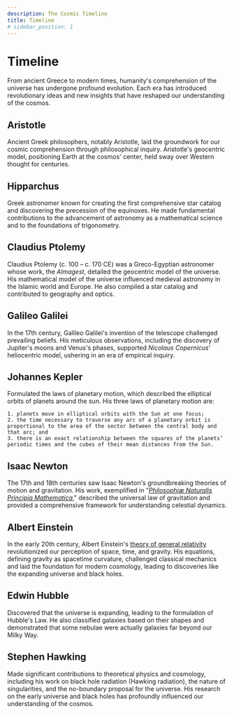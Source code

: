 ```yaml
---
description: The Cosmic Timeline
title: Timeline
# sidebar_position: 1
---
```



# Timeline



From ancient Greece to modern times, humanity's comprehension of the universe has undergone profound evolution. Each era has introduced revolutionary ideas and new insights that have reshaped our understanding of the cosmos.

## Aristotle


Ancient Greek philosophers, notably Aristotle, laid the groundwork for our cosmic comprehension through philosophical inquiry. Aristotle's geocentric model, positioning Earth at the cosmos' center, held sway over Western thought for centuries.

## Hipparchus
<!-- > (c. 190 – 120 BC) -->

Greek astronomer known for creating the first comprehensive star catalog and discovering the precession of the equinoxes. He made fundamental contributions to the advancement of astronomy as a mathematical science and to the foundations of trigonometry.


## Claudius Ptolemy

Claudius Ptolemy (c. 100 – c. 170 CE) was a Greco-Egyptian astronomer whose work, the *Almagest*, detailed the geocentric model of the universe. His mathematical model of the universe influenced medieval astronomy in the Islamic world and Europe. He also compiled a star catalog and contributed to geography and optics.


## Galileo Galilei
In the 17th century, Galileo Galilei's invention of the telescope challenged prevailing beliefs. His meticulous observations, including the discovery of Jupiter's moons and Venus's phases, supported _Nicolaus Copernicus_' heliocentric model, ushering in an era of empirical inquiry.

## Johannes Kepler

Formulated the laws of planetary motion, which described the elliptical orbits of planets around the sun. His three laws of planetary motion are: 

    1. planets move in elliptical orbits with the Sun at one focus;
    2. the time necessary to traverse any arc of a planetary orbit is proportional to the area of the sector between the central body and that arc; and
    3. there is an exact relationship between the squares of the planets’ periodic times and the cubes of their mean distances from the Sun.


## Isaac Newton

The 17th and 18th centuries saw Isaac Newton's groundbreaking theories of motion and gravitation. His work, exemplified in "_[Philosophiæ Naturalis Principia Mathematica](../cosmos/legacy/exploring-principia.mdx)_," described the universal law of gravitation and provided a comprehensive framework for understanding celestial dynamics.

## Albert Einstein

In the early 20th century, Albert Einstein's [theory of general relativity](../cosmos/legacy/special-general-relativity.mdx) revolutionized our perception of space, time, and gravity. His equations, defining gravity as spacetime curvature, challenged classical mechanics and laid the foundation for modern cosmology, leading to discoveries like the expanding universe and black holes.

## Edwin Hubble

Discovered that the universe is expanding, leading to the formulation of Hubble's Law. He also classified galaxies based on their shapes and demonstrated that some nebulae were actually galaxies far beyond our Milky Way.


## Stephen Hawking

Made significant contributions to theoretical physics and cosmology, including his work on black hole radiation (Hawking radiation), the nature of singularities, and the no-boundary proposal for the universe. His research on the early universe and black holes has profoundly influenced our understanding of the cosmos.
